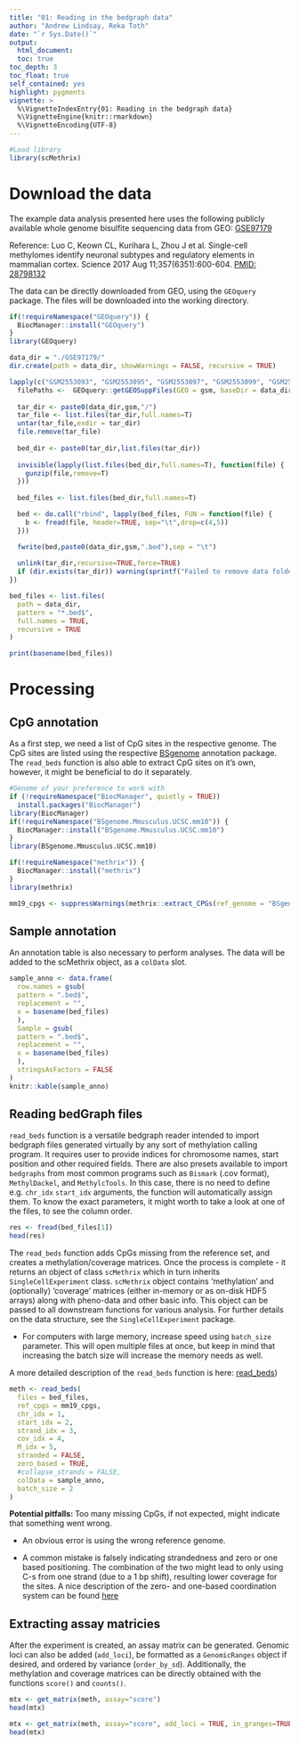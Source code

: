 ```yaml
---
title: "01: Reading in the bedgraph data"
author: "Andrew Lindsay, Reka Toth"
date: "`r Sys.Date()`"
output: 
  html_document:
  toc: true
toc_depth: 3
toc_float: true
self_contained: yes
highlight: pygments
vignette: >
  %\VignetteIndexEntry{01: Reading in the bedgraph data}
  %\VignetteEngine{knitr::rmarkdown}
  %\VignetteEncoding{UTF-8}
---
```


```r
#Load library
library(scMethrix)
```

# Download the data

The example data analysis presented here uses the following publicly available whole genome bisulfite sequencing data from GEO:
  [GSE97179](https://www.ncbi.nlm.nih.gov/geo/query/acc.cgi?acc=GSE97179) 
  
Reference: Luo C, Keown CL, Kurihara L, Zhou J et al. Single-cell methylomes identify neuronal subtypes and regulatory elements in mammalian cortex. Science 2017 Aug 11;357(6351):600-604. [PMID: 28798132](https://www.ncbi.nlm.nih.gov/pubmed/28798132)

The data can be directly downloaded from GEO, using the `GEOquery` package. The files will be downloaded into the working directory. 

```r
if(!requireNamespace("GEOquery")) {
  BiocManager::install("GEOquery")
}
library(GEOquery)  
```

```r
data_dir = "./GSE97179/"
dir.create(path = data_dir, showWarnings = FALSE, recursive = TRUE)
```

```r
lapply(c("GSM2553093", "GSM2553095", "GSM2553097", "GSM2553099", "GSM2553101", "GSM2553103"), function(gsm){
  filePaths <-  GEOquery::getGEOSuppFiles(GEO = gsm, baseDir = data_dir, makeDirectory = TRUE)
  
  tar_dir <- paste0(data_dir,gsm,"/")
  tar_file <- list.files(tar_dir,full.names=T)
  untar(tar_file,exdir = tar_dir)
  file.remove(tar_file)
  
  bed_dir <- paste0(tar_dir,list.files(tar_dir))
  
  invisible(lapply(list.files(bed_dir,full.names=T), function(file) {
    gunzip(file,remove=T)
  }))
  
  bed_files <- list.files(bed_dir,full.names=T)

  bed <- do.call("rbind", lapply(bed_files, FUN = function(file) {
    b <- fread(file, header=TRUE, sep="\t",drop=c(4,5))
  }))

  fwrite(bed,paste0(data_dir,gsm,".bed"),sep = "\t")
  
  unlink(tar_dir,recursive=TRUE,force=TRUE)
  if (dir.exists(tar_dir)) warning(sprintf("Failed to remove data folder for [%s]", tar_dir))
})
```

```r
bed_files <- list.files(
  path = data_dir,
  pattern = "*.bed$",
  full.names = TRUE, 
  recursive = TRUE
)

print(basename(bed_files))
```

# Processing

## CpG annotation 
As a first step, we need a list of CpG sites in the respective genome. The CpG sites are listed using the respective [BSgenome](https://bioconductor.org/packages/release/bioc/html/BSgenome.html) annotation package. The `read_beds` function is also able to extract CpG sites on it's own, however, it might be beneficial to do it separately. 

```r
#Genome of your preference to work with
if (!requireNamespace("BiocManager", quietly = TRUE))
  install.packages("BiocManager")
library(BiocManager)
if(!requireNamespace("BSgenome.Mmusculus.UCSC.mm10")) {
  BiocManager::install("BSgenome.Mmusculus.UCSC.mm10")
}
library(BSgenome.Mmusculus.UCSC.mm10) 
```

```r
if(!requireNamespace("methrix")) {
  BiocManager::install("methrix")
}
library(methrix) 

mm19_cpgs <- suppressWarnings(methrix::extract_CPGs(ref_genome = "BSgenome.Mmusculus.UCSC.mm10"))
```

## Sample annotation 
An annotation table is also necessary to perform analyses. The data will be added to the scMethrix object, as a `colData` slot. 

```r
sample_anno <- data.frame(
  row.names = gsub(
  pattern = ".bed$",
  replacement = "",
  x = basename(bed_files)
  ),
  Sample = gsub(
  pattern = ".bed$", 
  replacement = "",
  x = basename(bed_files)
  ),
  stringsAsFactors = FALSE
)
knitr::kable(sample_anno)
```


## Reading bedGraph files
`read_beds` function is a versatile bedgraph reader intended to import bedgraph files generated virtually by any sort of methylation calling program. It requires user to provide indices for chromosome names, start position and other required fields. There are also presets available to import `bedgraphs` from most common programs such as `Bismark` (.cov format), `MethylDackel`, and `MethylcTools`. In this case, there is no need to define e.g. `chr_idx` `start_idx` arguments, the function will automatically assign them. 
To know the exact parameters, it might worth to take a look at one of the files, to see the column order. 

```r
res <- fread(bed_files[1])
head(res)
```

The `read_beds` function adds CpGs missing from the reference set, and creates a methylation/coverage matrices. Once the process is complete - it returns an object of class `scMethrix` which in turn inherits `SingleCellExperiment` class. `scMethrix` object contains ‘methylation’ and (optionally) ‘coverage’ matrices (either in-memory or as on-disk HDF5 arrays) along with pheno-data and other basic info. This object can be passed to all downstream functions for various analysis. For further details on the data structure, see the `SingleCellExperiment` package.

* For computers with large memory, increase speed using `batch_size` parameter. This will open multiple files at once, but keep in mind that increasing the batch size will increase the memory needs as well. 

A more detailed description of the `read_beds` function is here: [read_beds](https://compepigen.github.io/WGBS_best_practice/read_bedgraphs.html))

```r
meth <- read_beds(
  files = bed_files,
  ref_cpgs = mm19_cpgs,
  chr_idx = 1,
  start_idx = 2,
  strand_idx = 3,
  cov_idx = 4,
  M_idx = 5,
  stranded = FALSE,
  zero_based = TRUE, 
  #collapse_strands = FALSE, 
  colData = sample_anno, 
  batch_size = 2
)
```

**Potential pitfalls: **
Too many missing CpGs, if not expected, might indicate that something went wrong. 

* An obvious error is using the wrong reference genome. 

* A common mistake is falsely indicating strandedness and zero or one based positioning. The combination of the two might lead to only using C-s from one strand (due to a 1 bp shift), resulting lower coverage for the sites. A nice description of the zero- and one-based coordination system can be found [here](http://genome.ucsc.edu/blog/the-ucsc-genome-browser-coordinate-counting-systems/) 

## Extracting assay matricies

After the experiment is created, an assay matrix can be generated. Genomic loci can also be added (`add_loci`), be formatted as a `GenomicRanges` object if desired, and ordered by variance (`order_by_sd`). Additionally, the methylation and coverage matrices can be directly obtained with the functions `score()` and `counts()`.

```r
mtx <- get_matrix(meth, assay="score")
head(mtx)
```

```r
mtx <- get_matrix(meth, assay="score", add_loci = TRUE, in_granges=TRUE, order_by_sd = TRUE)
head(mtx)
```